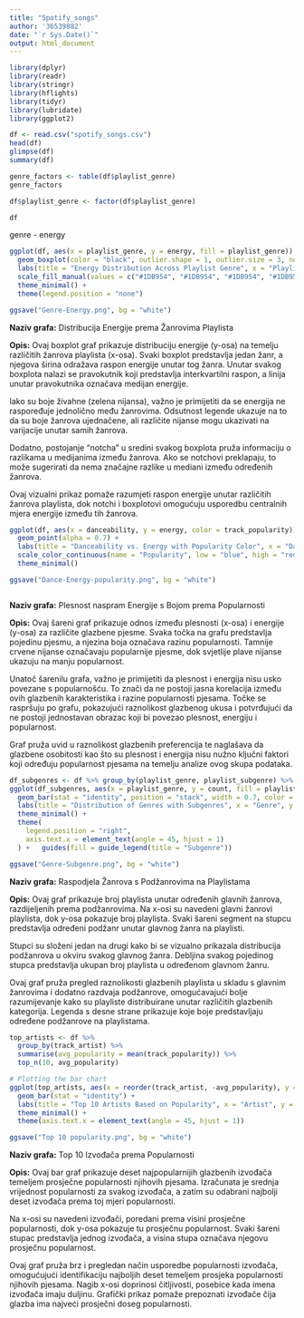 ```yaml
---
title: "Spotify_songs"
author: '36539882'
date: "`r Sys.Date()`"
output: html_document
---
```


```r
library(dplyr)
library(readr)
library(stringr)
library(hflights)
library(tidyr)
library(lubridate)
library(ggplot2)
```

```r
df <- read.csv("spotify_songs.csv")
head(df)
glimpse(df)
summary(df)

genre_factors <- table(df$playlist_genre)
genre_factors

df$playlist_genre <- factor(df$playlist_genre)

df


```


genre - energy
```r
ggplot(df, aes(x = playlist_genre, y = energy, fill = playlist_genre)) +
  geom_boxplot(color = "black", outlier.shape = 1, outlier.size = 3, notch = TRUE) +
  labs(title = "Energy Distribution Across Playlist Genre", x = "Playlist Genre", y = "Energy") +
  scale_fill_manual(values = c("#1DB954", "#1DB954", "#1DB954", "#1DB954", "#1DB954", "#1DB954")) + 
  theme_minimal() +
  theme(legend.position = "none") 

ggsave("Genre-Energy.png", bg = "white")


```
**Naziv grafa:** Distribucija Energije prema Žanrovima Playlista

**Opis:**
Ovaj boxplot graf prikazuje distribuciju energije (y-osa) na temelju različitih žanrova playlista (x-osa). Svaki boxplot predstavlja jedan žanr, a njegova širina odražava raspon energije unutar tog žanra. Unutar svakog boxplota nalazi se pravokutnik koji predstavlja interkvartilni raspon, a linija unutar pravokutnika označava medijan energije.

Iako su boje živahne (zelena nijansa), važno je primijetiti da se energija ne raspoređuje jednolično među žanrovima. Odsutnost legende ukazuje na to da su boje žanrova ujednačene, ali različite nijanse mogu ukazivati na varijacije unutar samih žanrova.

Dodatno, postojanje "notcha" u sredini svakog boxplota pruža informaciju o razlikama u medijanima između žanrova. Ako se notchovi preklapaju, to može sugerirati da nema značajne razlike u mediani između određenih žanrova.

Ovaj vizualni prikaz pomaže razumjeti raspon energije unutar različitih žanrova playlista, dok notchi i boxplotovi omogućuju usporedbu centralnih mjera energije između tih žanrova.



```r
ggplot(df, aes(x = danceability, y = energy, color = track_popularity)) +
  geom_point(alpha = 0.7) +
  labs(title = "Danceability vs. Energy with Popularity Color", x = "Danceability", y = "Energy", color = "Popularity") +
  scale_color_continuous(name = "Popularity", low = "blue", high = "red") +
  theme_minimal()

ggsave("Dance-Energy-popularity.png", bg = "white")



```
**Naziv grafa:** Plesnost naspram Energije s Bojom prema Popularnosti

**Opis:**
Ovaj šareni graf prikazuje odnos između plesnosti (x-osa) i energije (y-osa) za različite glazbene pjesme. Svaka točka na grafu predstavlja pojedinu pjesmu, a njezina boja označava razinu popularnosti. Tamnije crvene nijanse označavaju popularnije pjesme, dok svjetlije plave nijanse ukazuju na manju popularnost.

Unatoč šarenilu grafa, važno je primijetiti da plesnost i energija nisu usko povezane s popularnošću. To znači da ne postoji jasna korelacija između ovih glazbenih karakteristika i razine popularnosti pjesama. Točke se raspršuju po grafu, pokazujući raznolikost glazbenog ukusa i potvrđujući da ne postoji jednostavan obrazac koji bi povezao plesnost, energiju i popularnost.

Graf pruža uvid u raznolikost glazbenih preferencija te naglašava da glazbene osobitosti kao što su plesnost i energija nisu nužno ključni faktori koji određuju popularnost pjesama na temelju analize ovog skupa podataka.


```r
df_subgenres <- df %>% group_by(playlist_genre, playlist_subgenre) %>% summarise(count = n())
ggplot(df_subgenres, aes(x = playlist_genre, y = count, fill = playlist_subgenre)) +
  geom_bar(stat = "identity", position = "stack", width = 0.7, color = "white") +
  labs(title = "Distribution of Genres with Subgenres", x = "Genre", y = "Subgenre") +
  theme_minimal() +
  theme(
    legend.position = "right",
    axis.text.x = element_text(angle = 45, hjust = 1)
  ) +   guides(fill = guide_legend(title = "Subgenre"))

ggsave("Genre-Subgenre.png", bg = "white")


```
**Naziv grafa:** Raspodjela Žanrova s Podžanrovima na Playlistama

**Opis:**
Ovaj graf prikazuje broj playlista unutar određenih glavnih žanrova, razdijeljenih prema podžanrovima. Na x-osi su navedeni glavni žanrovi playlista, dok y-osa pokazuje broj playlista. Svaki šareni segment na stupcu predstavlja određeni podžanr unutar glavnog žanra na playlisti.

Stupci su složeni jedan na drugi kako bi se vizualno prikazala distribucija podžanrova u okviru svakog glavnog žanra. Debljina svakog pojedinog stupca predstavlja ukupan broj playlista u određenom glavnom žanru.

Ovaj graf pruža pregled raznolikosti glazbenih playlista u skladu s glavnim žanrovima i dodatno razdvaja podžanrove, omogućavajući bolje razumijevanje kako su playliste distribuirane unutar različitih glazbenih kategorija. Legenda s desne strane prikazuje koje boje predstavljaju određene podžanrove na playlistama.


```r
top_artists <- df %>%
  group_by(track_artist) %>%
  summarise(avg_popularity = mean(track_popularity)) %>%
  top_n(10, avg_popularity)

# Plotting the bar chart
ggplot(top_artists, aes(x = reorder(track_artist, -avg_popularity), y = avg_popularity, fill = track_artist)) +
  geom_bar(stat = "identity") +
  labs(title = "Top 10 Artists Based on Popularity", x = "Artist", y = "Average Popularity") +
  theme_minimal() +
  theme(axis.text.x = element_text(angle = 45, hjust = 1))

ggsave("Top 10 popularity.png", bg = "white")

```
**Naziv grafa:** Top 10 Izvođača prema Popularnosti

**Opis:**
Ovaj bar graf prikazuje deset najpopularnijih glazbenih izvođača temeljem prosječne popularnosti njihovih pjesama. Izračunata je srednja vrijednost popularnosti za svakog izvođača, a zatim su odabrani najbolji deset izvođača prema toj mjeri popularnosti.

Na x-osi su navedeni izvođači, poredani prema visini prosječne popularnosti, dok y-osa pokazuje tu prosječnu popularnost. Svaki šareni stupac predstavlja jednog izvođača, a visina stupa označava njegovu prosječnu popularnost.

Ovaj graf pruža brz i pregledan način usporedbe popularnosti izvođača, omogućujući identifikaciju najboljih deset temeljem prosjeka popularnosti njihovih pjesama. Nagib x-osi doprinosi čitljivosti, posebice kada imena izvođača imaju duljinu. Grafički prikaz pomaže prepoznati izvođače čija glazba ima najveći prosječni doseg popularnosti.





